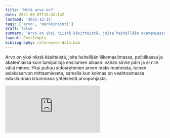 ```yaml
---
title: 'Mitä arvo on?'
date: 2021-08-07T15:32:14Z
lastmod: '2021-12-15'
tags: ['arvo', 'markkinointi']
draft: false
summary: 'Arvo on yksi niistä käsitteistä, joita heitellään akatemiassa ja liikemaailmassa kuin lumipalloja ensilumen aikaan: vähän sinne päin ja ei niin väliä minne. Mutta mitä se arvo oikeastaan on?'
layout: PostSimple
bibliography: references-data.bib
---
```


Arvo on yksi niistä käsitteistä, joita heitellään liikemaailmassa, politiikassa ja akatemiassa kuin lumipalloja ensilumen aikaan: vähän sinne päin ja ei niin väliä minne. Yksi puhuu sidosryhmien arvon maksimoinnista, toinen asiakasarvon mittaamisesta, samalla kun kolmas on vaahtoamassa eduskunnan istunnossa yhteisestä arvopohjasta. 

<div class="video-container">
  <iframe
    src="https://www.youtube.com/embed/ZKX8QkbyMnc"
    title="YouTube video player"
    frameBorder="0"
    allow="accelerometer; autoplay; clipboard-write; encrypted-media; gyroscope; picture-in-picture"
    allowFullScreen
  />
</div>

Mutta mitä se arvo oikeastaan on?

Vastaukseen ei ole, eikä siihen tule yksiselitteistä vastausta, mutta tässä postauksessa kerron yhden markkinoinnillisen tavan luokitella arvoa. Tavan, josta on hyötyä erityisesti liikemaailmassa, kun päätöksien yhteydessä mietitään minkälaista arvoa kasvatetaan ja kenelle. 

Aloitetaan ensin vaihtoarvolla (eng. _value-in-exchange_), jatketaan yksilön kokemaan käyttöarvoon (eng. _value-in-use_) ja lähdetään havittelemaan kunnaria rykäisemällä kenttään asiayhteydestä riippuva arvo (eng. _value-in-context_), jolla voidaan niputtaa vaikkapa kokonaisen kansakunnan kokema arvo.


## Vaihtoarvo (_value-in-exchange_)
Kapitalistisessa maailmassa vaihtoarvo on meille enemmän kuin tuttua. Banaani maksaa 40 senttiä, keskikalja baarissa 6 euroa, asunto Helsingissä neliöltä sen 5500 euroa. Löytyypä meistä varmasti joku, joka leimaisi omalle äidillensäkin hintalapun ostajan löytyessä. Tätä hintaa kutsutaan vaihtoarvoksi. Se on se nimellinen hinta, joka mahdollistaa vaihtokaupan yhteiskunnassa ja jonka perusteella keskuspankit määräävät toimensa.  

Valtavirran taloustiede pohjaa teoriansa vaihtoarvoon, ja syystä: kysynnän ja tarjonnan mallintaminen on mahdotonta, jos edes peruspalikoista ei päästä yhteisymmärrykseen. Sopimalla tietyn suhteen rahan ja kulutustavaroiden välillä, mahdollistetaan koko yhteiskunnan vapautuminen oravannahkojen ja keihäänkärkien vaihtamisen päänvaivalta.

Kun listautumisen yhteydessä puhutaan sidosryhmien arvon maksimoinnista, tarkoitetaan sillä usein osakkeenomistajien arvon kasvattamista. Eli siis fyrkan maksimointia.

## Käyttöarvo (_value-in-use_)
Mutta eihän mikään tuote ole itsessään rahan arvoinen. Miksi maksaa keltaisesta, herkullisesta luomubanaanista, yhtään sen enempää kuin lähimetsästä löytyvästä kivestä? Noh, koska se sattuu olemaan herkullinen. Ja pysyyhän sillä hengissäkin.

Aristoteles ja Adam Smith, nuo filosofian ja taloustieteen supertähdet, huomasivat tämän aikanaan. Esineiden arvo pohjautuu siihen, mitä niistä voi hyötyä. Aristoteles huomasi, että jo esineen hallussapito voi tuoda tiettyä mielihyvää kantajalleen: Roope Ankka tuli autuaaksi jo pelkän ensilanttinsa olemassaolosta. Adam Smith puolestaan perusti teoriansa vaihtoarvolla, vaikka tunnusti vaihtoarvon peilaavan hyödykkeestä juontuvaa käyttöarvoa. Kuokka ei tee autuaaksi, mutta sillä luotu pelto tekee viimeistään sadonkorjuun aikaan.

Banaanilla pysyy hengissä, oluella saa kostutettua kurkun (tai juotua itsensä mukavaksi), ja asunnolla Helsingissä pääsee vierailemaan Kiasmaan vaikka päivittäin. Näinpä asioilla ja esineillä on aina käyttöarvonsa. Se voi pohjautua pitkälti perustarpeisiimme, sillä voi olla konkreettinen käyttöhyöty, tai niin kuin nykymaailmassa korostuu — sillä voi olla joku korkeamman tarpeen hyöty. Viimeisestä esimerkkinä vaikkapa pelillistäminen: kun oppimisesta tehdään peliä muistuttava viihdepläjäys, sen kuluttaminen voittaa monien mielestä kirjojen selailun. Näinpä pelillistäminen kasvattaa oppimishyödykkeen käyttöarvoa viihteen muodossa.

Käyttöarvon sisällä on monia koulukuntia, mutta naulaamme tässä yhteydessä käyttöarvon olevan mitä tahansa joka parantaa kokemusarvoa. Oli se sitten perustarve, hedonistinen tai utilitaristinen hyöty, oikeellisuuden tunne, sosiaalinen pääoma, ylemmyyden tai alemmuuden tunne, tai mitä tahansa joka kasvattaa yksilön määrittämää hyötyä. Me — ja vain me — määritämme mikä on meidän mielestämme arvokasta.

Nyt kun samainen listayritys paljastuukin hyväksikäyttävän lapsityövoimaa fyrkan maksimointia seuraten, moni sijoittaja myykin kaikki osakkeensa, sillä osakkeista saatava taloudellinen hyöty ei ole sen arvoista, jos se revitään epäeettisin keinoin. Täten vaihtoarvo jääkin toiseksi käyttöarvolle — eettisyys ja parempaan maailmaan pyrkiminen ottaa voiton taloudellisesta hyödystä. Paitsi ehkä sille yhdelle, joka löysi ostajan äidillensä.

## Arvo asiayhteydessä (_value-in-context_)
Arvo asiayhteydestä on markkinoinnin kentältä kummunnut käsite, jossa arvon luonnissa on vähintään kaksi osallistujaa. Osallistujat voivat olla myyjiä, asiakkaita, muita asiakkaita, ei-asiakkaita, poliittisia toimijoita tai mitä tahansa toimijoita, jotka vuorovaikuttavat toistensa kautta.
Asiayhteys korostaa useiden toimijoiden vuorovaikutuksessa "luotavaa" arvoa. Kuten vaikkapa kassalla small-talkkaaminen voi tuoda molemmille osallistujille hyvän mielen. Voi tuoda.

Mutta miten vuorovaikutustilanteiden välille voidaan vetää rajoja? Entäpä jos small-talkkiing osallistuu useita henkilöitä? Entäpä jos nuo osallistuneet henkilöt vievät small-talkkauksen ilosanomaa kotiinsa, työpaikoillensa ja lopulta koko ympäröivässä yhteisössä tapahtuu muutos? 

Rajojen vetäminen on vaikeaa. Siksipä meidän tuleekin vetää sellaiset. Arvo asiayhteydessä voidaan luokitella mikro-, meso-, ja makro-tasoihin[^1] [^2].

### Mikro-asiayhteys

Avataan tätä esimerkillä Wolt.

Wolt yhdistää sovelluksellansa ravintolat ja asiakkaat, kuskien välityksellä. Asiakas A on valmis maksamaan ruoan kuljetuksestaan 4 euron arvosta (vaihtoarvo). Hän siis kokee, että se vaiva joka säästyy ruoan hakemiselta (käyttöarvo) on suurempi kuin nimellinen arvo. Kun kuski K saapuu tuomaan A:n tilaamaa ateriaa, voi heidän vuorovaikutuksestaan joko syntyä tai tuhoutua arvoa. Kuvitellaan että K hidastelee ja on röyhkeä vuorovaikutustilanteessa, jonka seurauksena A:n kokema käyttöarvo vähenee. A olisi mieluummin lähtenyt hakemaan ruoan itse, kuin vastaanottanut kylmät ruoat vittumaiselta kuskilta. K puolestaan saa kiireen poissaolosta lievää nautintoa, ja pitkän naaman näyttäminenkin antaa pientä hupia.

Lopputuloksena siten A:n kokema käyttöarvo laski roimasti, siinä missä K:n kokema arvo nousi vain vähän. Kokonaisarvo kuitenkin laski: näinpä arvo asiayhteydessä kahden henkilön välillä pieneni.

Arvo asiayhteydestä siis koostuu yksilöiden kokemasta käyttöarvosta, johon vaikuttaa muiden toimijoiden toimenpiteet. Arvo asiayhteydessä voidaan jaotella puolestaan pienempiin tai suurempiin kokonaisuuksiin. Edellä mainittu, kaksi henkilö sisältänyt vuorovaikutustilanne, on mikro-asiayhteys. 

### Meso-asiayhteys

Meso-asiayhteys pitää sisällään useampia toimijoita. 

Kuvitellaan, että menet Antti Tuiskun keikalle. Antti keikuttaa niin vietävästi, tekee mitä tahansa fyrkan eteen, vaikka twerkkaa. Kuitenkin satapäinen yleisö on hipihiljaa, eikä yhtään lämpene pedon irtautumiselle. Muutama taputtelee jalkaansa maahan hillitysti, korostaakseen vain tilanteen tuskallisuutta. Yleisöstä pääsee tuskallisia huokauksia ja Antilla valuu hikikarpaloita muustakin kuin twerkkauksesta. Jos menisimme kyselemään käyttöarvoa yksilöiltä, suurin osa toteaisi olevansa mieluummin kotona. Tilanteen luovat yksilöt vaikuttavat siten toisiinsa, meso-arvon ollessa todella matalalla. Yhtäkkiä muuan mummo alkaakin fiilistelemään korostuneemmin. Ja se tarttuu toiseen. Ja kolmanteen. Ja lopulta tuo aallon lailla leviävä innostus on iskenyt lonkeronsa jokaiseen kuuntelijaan, ja yleisö kuohuu. Antin uran lopettamisaikeet katoavat samassa, ja yleisö muistelee vielä vuosienkin jälkeen ”sitä keikkaa”. Alhainen meso-arvo on yhden dominoefektin seurauksena raketoinut pilviin.

Paitsi sillä yhdellä Antin-vihaajalla. Hän oli äitinsä kauppaamisen yhteydessä saanut kylkiäiseksi liput, ja meni vain koska rahanarvoista tavaraa ei voi heittää hukkaan. Hänen oma käyttöarvonsa oli ollut hiljaisuudessa huipussaan, laskien välittömästi keskivertokuuntelijaan nähden. Tämä havainnollistaa meso-arvoa: vaikka kokonaisarvo nouseekin, ei se tarkoita etteikö yksilöt voisi samalla hävitä käyttöarvossa. 

Kokonaisarvoa kasvattavat päätökset löytävät aina vastustajansa. Esimerkiksi [Lähitaksi alkoi suosimaan vihreitä kuskejaan, bensakäyttöisien kuskien kustannuksella](https://www.iltalehti.fi/kotimaa/a/276fe4db-284d-4157-ac2a-f370c6f64d83).

Ei ole olemassa päätöksiä jotka tyydyttäisivät kaikkia: jokaiselle jotakin on ei mitään kellekään.
<div class="video-container">
  <iframe
    src="https://www.youtube.com/embed/Kw-GGxLAM_A"
    title="YouTube video player"
    frameBorder="0"
    allow="accelerometer; autoplay; clipboard-write; encrypted-media; gyroscope; picture-in-picture"
    allowFullScreen
  />
</div>


### Makro-asiayhteys

Makro-asiayhteys katsoo asioita edeltäjiään laajemmin. 

Otetaan esimerkiksi tällä kertaa Turun parturi-toimiala. 

Parturia etsiessäni ystäväni vinkkasi minulle [Timma](https://timma.fi/)-sovelluksen. Timma on alusta, mille parturikampaamot voivat luoda profiilin, ja asiakkaat puolestaan varata ajan kyseisistä parturikampaamoista. Varasin, menin, ja kymmenen senttiä tukkaa lyhempänä kysäisin mitä mieltä itse parturikampaajat ovat Timmasta. Kuulemma sitä kautta tulee merkittävä osa asiakkaista, ja että Timman käyttöliittymä on paljon käyttäjäystävällisempi työntekijöille, mitä muut alan varausohjelmistot. Olin samaa mieltä käyttöliittymästä myös asiakkaan näkökulmasta.

Kiteytettynä Timma siis tarjoaa 
1) Kanavan, josta asiakkaat voivat varata yhdellä pysähdyksellä ajan useisiin partureihin ilman linkkiviidakkoa
2) Ilmaisen markkinointikanavan parturiliikkeille, joiden ei välttämättä tarvitse itse panostaa omaan markkinointiosaamiseen tai ulkoistaa toimintaa maksavalle kolmannelle osapuolelle
3) Huhupuheen mukaan parturiajan saa kuulemma vielä halvemmalla Timmasta, johtuen markkinointikustannusten pienenemistä (2.), jotka syövät katetta

Jos Timma alkaisi nostamaan provisioitansa parturikampaamoilta, tilanne totta kai muuttuisi. Mutta jos kuluttajat, parturikampaamot sekä Timma yrityksenä voittaa, kyseessä on win-win-win tilanne. Timma siis kasvattaa makro-arvoa parturikampaamoalalla. Paitsi ehkä kolmannen osapuolen markkinointitoimistoille: pitäköön tunkkinsa.

Makro-asiayhteyttä voidaan venyttää aina yhteiskunnan toimintaan asti. Esimerkiksi kapitalistinen yhteiskunta koostuu yksilöistä, jotka pyrkivät markkinataloutta hyödyntäen turvaamaan selviytymisensä. Jos yksilöiden kokema käyttöarvo (tai uskomus siitä) markkinataloudesta on suurempi, kuin vaikkapa kommunistisessa järjestelmässä, ei heillä ole syytä vaikuttaa järjestelmän horjuttamiseen. Näin yhteiskunta kehittyy aina siihen suuntaan, jossa makro-arvo koetaan suurimmaksi. Aiemmat yritykset kommunismista päätyivät yksilön kannalta heikompaan lopputulokseen, paitsi ehkä masokisteille, ja siksi se ei korvannut markkinataloutta.

## Lopuksi
Vaihto-, käyttö-, ja asiayhteys-arvo tarjoavat kaikki eroavan näkökulman arvoon, joista jokaisella on oma paikkansa. 

Vaihtoarvo on korvaamaton taloustieteessä ja yhteiskunnan pyörimisessä. 

Käyttöarvo on ”oikea”, kokemuksellinen arvo, jota ei olla toistaiseksi kyetty mittaamaan riittävän tarkasti. 

Asiayhteysarvo puolestaan korostaa arvonluontiin osallistuvia toimijoita, jotka vaikuttavat toistensa käyttöarvoon. Asiayhteys-arvo korostuu entisestään liike-elämässä, jossa monimutkaiset vuorovaikutusverkostot määräävät yksilöiden kokeman käyttöarvon. Tällaisia yrityksiä on esimerkiksi kaikki vuorovaikutukseen pohjautuvat sosiaaliset mediat.








## Lähteet
[^1]: Chandler JD, Vargo SL. Contextualization and value-in-context: How context frames exchange. Marketing Theory. 2011;11(1):35-49. doi:10.1177/1470593110393713
[^2]: Mikro, meso ja makrokonteksti tulee määritellä aina tilannekohtaisesti, eikä niille ole olemassa tapauksesta riippumatonta määritellä